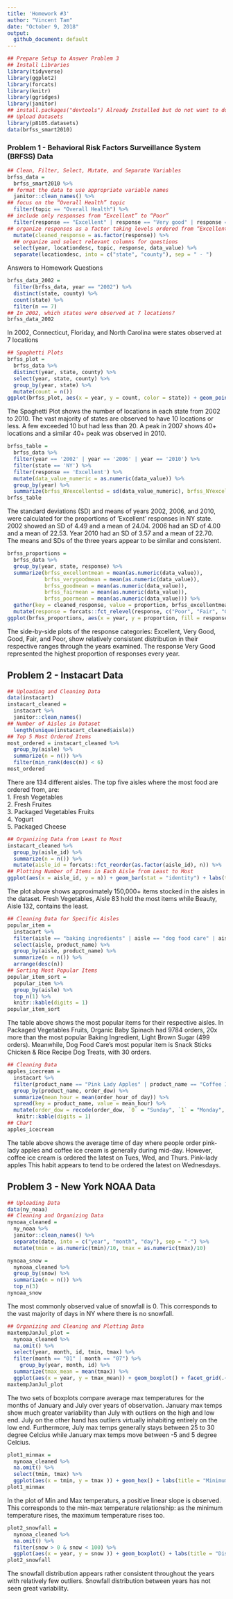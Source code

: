 ```yaml
---
title: 'Homework #3'
author: "Vincent Tam"
date: "October 9, 2018"
output:
  github_document: default
---
```

```r
## Prepare Setup to Answer Problem 3
## Install Libraries
library(tidyverse)
library(ggplot2)
library(forcats)
library(knitr)
library(ggridges)
library(janitor)
## install.packages("devtools") Already Installed but do not want to do it constantly
## Upload Datasets
library(p8105.datasets)
data(brfss_smart2010)
```
### Problem 1 - Behavioral Risk Factors Surveillance System (BRFSS) Data
```r
## Clean, Filter, Select, Mutate, and Separate Variables
brfss_data = 
  brfss_smart2010 %>%
## format the data to use appropriate variable names
  janitor::clean_names() %>%
## focus on the “Overall Health” topic
  filter(topic == "Overall Health") %>%
## include only responses from “Excellent” to “Poor”
  filter(response == "Excellent" | response == "Very good" | response == "Good" | response == "Fair" | response == "Poor") %>%
## organize responses as a factor taking levels ordered from “Excellent” to “Poor”
  mutate(cleaned_response = as.factor(response)) %>%
  ## organize and select relevant columns for questions
  select(year, locationdesc, topic, response, data_value) %>%
  separate(locationdesc, into = c("state", "county"), sep = " - ")
```
Answers to Homework Questions
```r
brfss_data_2002 =
  filter(brfss_data, year == "2002") %>%
  distinct(state, county) %>%
  count(state) %>%
  filter(n == 7)
## In 2002, which states were observed at 7 locations?
brfss_data_2002
```
In 2002, Connecticut, Floriday, and North Carolina were states observed at 7 locations
```r
## Spaghetti Plots
brfss_plot = 
  brfss_data %>%
  distinct(year, state, county) %>%
  select(year, state, county) %>%
  group_by(year, state) %>%
  mutate(count = n())
ggplot(brfss_plot, aes(x = year, y = count, color = state)) + geom_point() + geom_line()
```
The Spaghetti Plot shows the number of locations in each state from 2002 to 2010. The vast majority of states are observed to have 10 locations or less. A few exceeded 10 but had less than 20. A peak in 2007 shows 40+ locations and a similar 40+ peak was observed in 2010.
```r
brfss_table =   
  brfss_data %>%
  filter(year == '2002' | year == '2006' | year == '2010') %>%
  filter(state == 'NY') %>%
  filter(response == 'Excellent') %>%
  mutate(data_value_numeric = as.numeric(data_value)) %>%
  group_by(year) %>%
  summarize(brfss_NYexcellentsd = sd(data_value_numeric), brfss_NYexcellentmean = mean(data_value_numeric))
brfss_table
```
The standard deviations (SD) and means of years 2002, 2006, and 2010, were calculated for the proportions of 'Excellent' responses in NY state. 2002 showed an SD of 4.49 and a mean of 24.04. 2006 had an SD of 4.00 and a mean of 22.53. Year 2010 had an SD of 3.57 and a mean of 22.70. The means and SDs of the three years appear to be similar and consistent.
```r
brfss_proportions = 
  brfss_data %>%
  group_by(year, state, response) %>%
  summarize(brfss_excellentmean = mean(as.numeric(data_value)), 
            brfss_verygoodmean = mean(as.numeric(data_value)), 
            brfss_goodmean = mean(as.numeric(data_value)),
            brfss_fairmean = mean(as.numeric(data_value)),
            brfss_poormean = mean(as.numeric(data_value))) %>%
  gather(key = cleaned_response, value = proportion, brfss_excellentmean:brfss_poormean) %>% 
  mutate(response = forcats::fct_relevel(response, c("Poor", "Fair", "Good", "Very good", "Excellent"))) 
ggplot(brfss_proportions, aes(x = year, y = proportion, fill = response)) + geom_violin() + facet_grid(~response) + theme(axis.text.x = element_text(angle = 90)) + labs(title = "Average Proportion per Response Category"  )
```
  The side-by-side plots of the response categories: Excellent, Very Good, Good, Fair, and Poor, show relatively consistent distribution in their respective ranges through the years examined. The response Very Good represented the highest proportion of responses every year.

## Problem 2 - Instacart Data
```r
## Uploading and Cleaning Data
data(instacart)
instacart_cleaned = 
  instacart %>%
  janitor::clean_names() 
## Number of Aisles in Dataset
  length(unique(instacart_cleaned$aisle)) 
## Top 5 Most Ordered Items
most_ordered = instacart_cleaned %>%
  group_by(aisle) %>%
  summarize(n = n()) %>%
  filter(min_rank(desc(n)) < 6)
most_ordered
```
There are 134 different aisles. The top five aisles where the most food are ordered from, are:  
1. Fresh Vegetables  
2. Fresh Fruites  
3. Packaged Vegetables Fruits  
4. Yogurt  
5. Packaged Cheese  
```r
## Organizing Data from Least to Most
instacart_cleaned %>% 
  group_by(aisle_id) %>%
  summarize(n = n()) %>%
  mutate(aisle_id = forcats::fct_reorder(as.factor(aisle_id), n)) %>% 
## Plotting Number of Items in Each Aisle from Least to Most
ggplot(aes(x = aisle_id, y = n)) + geom_bar(stat = "identity") + labs(title = "Number of Items per Aisle",    x = "Aisle ID", y = "Number of Items") + theme(axis.text.x = element_text(angle = 45, size = 5))
```

The plot above shows approximately 150,000+ items stocked in the aisles in the dataset. Fresh Vegetables, Aisle 83 hold the most items while Beauty, Aisle 132, contains the least. 
```r
## Cleaning Data for Specific Aisles
popular_item = 
  instacart %>% 
  filter(aisle == "baking ingredients" | aisle == "dog food care" | aisle == "packaged vegetables fruits") %>% 
  select(aisle, product_name) %>% 
  group_by(aisle, product_name) %>% 
  summarize(n = n()) %>% 
  arrange(desc(n))
## Sorting Most Popular Items
popular_item_sort = 
  popular_item %>%
  group_by(aisle) %>% 
  top_n(1) %>% 
  knitr::kable(digits = 1)
popular_item_sort
```

The table above shows the most popular items for their respective aisles. In Packaged Vegetables Fruits, Organic Baby Spinach had 9784 orders, 20x more than the most popular Baking Ingredient, Light Brown Sugar (499 orders). Meanwhile, Dog Food Care's most popular item is Snack Sticks Chicken & Rice Recipe Dog Treats, with 30 orders. 
```r
## Cleaning Data
apples_icecream = 
  instacart %>% 
  filter(product_name == "Pink Lady Apples" | product_name == "Coffee Ice Cream") %>% 
  group_by(product_name, order_dow) %>% 
  summarize(mean_hour = mean(order_hour_of_day)) %>% 
  spread(key = product_name, value = mean_hour) %>% 
  mutate(order_dow = recode(order_dow, `0` = "Sunday", `1` = "Monday", `2` = "Tuesday", `3` = "Wednesday", `4` = "Thursday", `5` = "Friday", `6` = "Saturday")) %>%
   knitr::kable(digits = 1)
## Chart
apples_icecream
```

The table above shows the average time of day where people order pink-lady apples and coffee ice cream is generally during mid-day. However, coffee ice cream is ordered the latest on Tues, Wed, and Thurs. Pink-lady apples  This habit appears to tend to be ordered the latest on Wednesdays.

## Problem 3 - New York NOAA Data
```r
## Uploading Data
data(ny_noaa)
## Cleaning and Organizing Data
nynoaa_cleaned = 
  ny_noaa %>% 
  janitor::clean_names() %>%
  separate(date, into = c("year", "month", "day"), sep = "-") %>% 
  mutate(tmin = as.numeric(tmin)/10, tmax = as.numeric(tmax)/10)
```
```r
nynoaa_snow = 
  nynoaa_cleaned %>%
  group_by(snow) %>%
  summarize(n = n()) %>%
  top_n(3)
nynoaa_snow
```
The most commonly observed value of snowfall is 0. This corresponds to the vast majority of days in NY where there is no snowfall. 
```r
## Organizing and Cleaning and Plotting Data
maxtempJanJul_plot =
  nynoaa_cleaned %>%
  na.omit() %>%
  select(year, month, id, tmin, tmax) %>%
  filter(month == "01" | month == "07") %>%
    group_by(year, month, id) %>%
  summarize(tmax_mean = mean(tmax)) %>%
  ggplot(aes(x = year, y = tmax_mean)) + geom_boxplot() + facet_grid(.~month) + theme(axis.text.x = element_text(size = 9, angle = 90)) + labs(title = "Comparison of Average Max Temps in Celcius between January and July from 1981 to 2010", x = "Years", y = "Temperature (Celcius)" )
maxtempJanJul_plot
```
The two sets of boxplots compare average max temperatures for the months of January and July over years of observation. January max temps show much greater variability than July with outliers on the high and low end. July on the other hand has outliers virtually inhabiting entirely on the low end. Furthermore, July max temps generally stays between 25 to 30 degree Celcius while January max temps move between -5 and 5 degree Celcius. 
```r
plot1_minmax =
  nynoaa_cleaned %>%
  na.omit() %>%
  select(tmin, tmax) %>%
  ggplot(aes(x = tmin, y = tmax )) + geom_hex() + labs(title = "Minimum Temperatures vs Maximum Temperatures", x = "Minimum Temp", y = "Maximum Temp") + theme(axis.text.x = element_text(size = 9, angle = 90))
plot1_minmax
```
In the plot of Min and Max temperaturs, a positive linear slope is observed. This corresponds to the min-max temperature relationship: as the minimum temperature rises, the maximum temperature rises too. 
```r
plot2_snowfall =
  nynoaa_cleaned %>%
  na.omit() %>%
  filter(snow > 0 & snow < 100) %>%
  ggplot(aes(x = year, y = snow )) + geom_boxplot() + labs(title = "Distribution of Snowfall Values by Years", x = "Year", y = "Snowfall Valuesp") + theme(axis.text.x = element_text(size = 9, angle = 90))
plot2_snowfall
```
The snowfall distribution appears rather consistent throughout the years with relatively few outliers. Snowfall distribution between years has not seen great variability. 